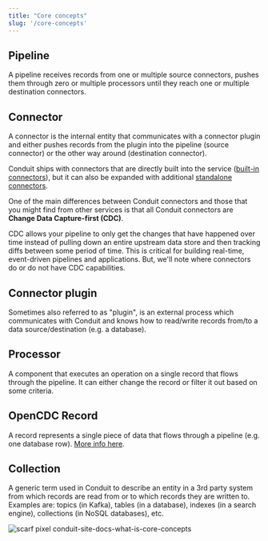 ```yaml
---
title: "Core concepts"
slug: '/core-concepts'
---
```


## Pipeline 

A pipeline receives records from one or multiple source connectors, pushes them through zero 
or multiple processors until they reach one or multiple destination connectors.

## Connector 

A connector is the internal entity that communicates with a connector plugin and either pushes 
records from the plugin into the pipeline (source connector) or the other way around 
(destination connector).

Conduit ships with connectors that are directly built into the service ([built-in connectors](/docs/using/connectors/getting-started/#conduit-ships-with-a-number-of-built-in-connectors)), but it can also be expanded with additional [standalone connectors](/docs/developing/connectors/).

One of the main differences between Conduit connectors and those that you might find from other services is that all Conduit connectors are **Change Data Capture-first (CDC)**.

CDC allows your pipeline to only get the changes that have happened over time instead of pulling down an entire upstream data store and then tracking diffs between some period of time. This is critical for building real-time, event-driven pipelines and applications. But, we'll note where connectors do or do not have CDC capabilities.

## Connector plugin 

Sometimes also referred to as "plugin", is an external process which communicates with Conduit 
and knows how to read/write records from/to a data source/destination (e.g. a database).

## Processor 

A component that executes an operation on a single record that flows through the pipeline. 
It can either change the record or filter it out based on some criteria.

## OpenCDC Record 

A record represents a single piece of data that flows through a pipeline (e.g. one database row). 
[More info here](/docs/using/opencdc-record).

## Collection 

A generic term used in Conduit to describe an entity in a 3rd party system from which records 
are read from or to which records they are written to. Examples are: topics (in Kafka), tables 
(in a database), indexes (in a search engine), collections (in NoSQL databases), etc.

![scarf pixel conduit-site-docs-what-is-core-concepts](https://static.scarf.sh/a.png?x-pxid=8d2e502f-e2dd-43ab-a1c1-7a00ac3b0d68)